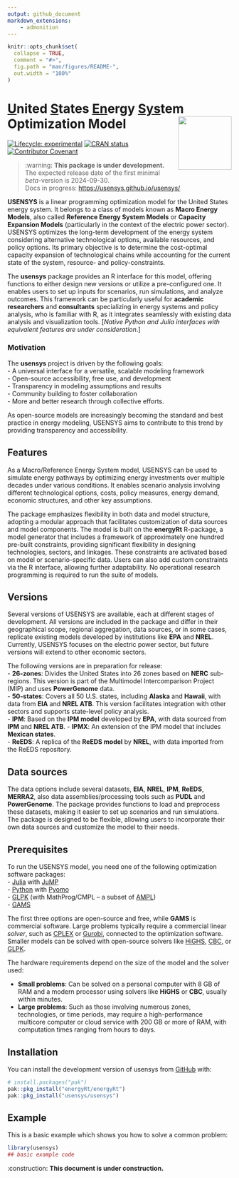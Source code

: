 ```yaml
---
output: github_document
markdown_extensions:
    - admonition
---
```


<!-- README.md is generated from README.Rmd. Please edit that file -->

```r
knitr::opts_chunk$set(
  collapse = TRUE,
  comment = "#>",
  fig.path = "man/figures/README-",
  out.width = "100%"
)
```

# [U]{.underline}nited [S]{.underline}tates [En]{.underline}ergy [Sys]{.underline}tem Optimization Model <img src="man/figures/logo.png" align="right" width="120"/>

<!-- badges: start -->

[![Lifecycle: experimental](https://img.shields.io/badge/lifecycle-experimental-orange.svg)](https://lifecycle.r-lib.org/articles/stages.html#experimental) [![CRAN status](https://www.r-pkg.org/badges/version/usensys)](https://CRAN.R-project.org/package=usensys) [![Contributor Covenant](https://img.shields.io/badge/Contributor%20Covenant-2.1-4baaaa.svg)](code_of_conduct.md)

<!-- badges: end -->

::: warn
> :warning: **This package is under development.**\
> The expected release date of the first minimal *beta*-version is 2024-09-30.\
> Docs in progress: <https://usensys.github.io/usensys/>
:::

**USENSYS** is a linear programming optimization model for the United States energy system. It belongs to a class of models known as **Macro Energy Models**, also called **Reference Energy System Models** or **Capacity Expansion Models** (particularly in the context of the electric power sector). USENSYS optimizes the long-term development of the energy system considering alternative technological options, available resources, and policy options. Its primary objective is to determine the cost-optimal capacity expansion of technological chains while accounting for the current state of the system, resource- and policy-constraints.

The **usensys** package provides an R interface for this model, offering functions to either design new versions or utilize a pre-configured one. It enables users to set up inputs for scenarios, run simulations, and analyze outcomes. This framework can be particularly useful for **academic researchers** and **consultants** specializing in energy systems and policy analysis, who is familiar with R, as it integrates seamlessly with existing data analysis and visualization tools. [*Native Python and Julia interfaces with equivalent features are under consideration*.]

### Motivation

The **usensys** project is driven by the following goals:   
-   A universal interface for a versatile, scalable modeling framework   
-   Open-source accessibility, free use, and development   
-   Transparency in modeling assumptions and results   
-   Community building to foster collaboration   
-   More and better research through collective efforts.  

As open-source models are increasingly becoming the standard and best practice in energy modeling, USENSYS aims to contribute to this trend by providing transparency and accessibility.

## Features

As a Macro/Reference Energy System model, USENSYS can be used to simulate energy pathways by optimizing energy investments over multiple decades under various conditions. It enables scenario analysis involving different technological options, costs, policy measures, energy demand, economic structures, and other key assumptions.

The package emphasizes flexibility in both data and model structure, adopting a modular approach that facilitates customization of data sources and model components. The model is built on the **energyRt** R-package, a model generator that includes a framework of approximately one hundred pre-built constraints, providing significant flexibility in designing technologies, sectors, and linkages. These constraints are activated based on model or scenario-specific data. Users can also add custom constraints via the R interface, allowing further adaptability. No operational research programming is required to run the suite of models.

## Versions

Several versions of USENSYS are available, each at different stages of development. All versions are included in the package and differ in their geographical scope, regional aggregation, data sources, or in some cases, replicate existing models developed by institutions like **EPA** and **NREL**. Currently, USENSYS focuses on the electric power sector, but future versions will extend to other economic sectors.

The following versions are in preparation for release:   
-  **26-zones**: Divides the United States into 26 zones based on **NERC** sub-regions. This version is part of the Multimodel Intercomparison Project (MIP) and uses **PowerGenome** data.   
-  **50-states**: Covers all 50 U.S. states, including **Alaska** and **Hawaii**, with data from **EIA** and **NREL ATB**. This version facilitates integration with other sectors and supports state-level policy analysis.   
- **IPM**: Based on the **IPM model** developed by **EPA**, with data sourced from **IPM** and **NREL ATB**.
- **IPMX**: An extension of the IPM model that includes **Mexican states**.   
- **ReEDS**: A replica of the **ReEDS model** by **NREL**, with data imported from the ReEDS repository.

## Data sources

The data options include several datasets, **EIA**, **NREL**, **IPM**, **ReEDS**, **MERRA2**, also data assemblies/processing tools such as **PUDL** and **PowerGenome**. The package provides functions to load and preprocess these datasets, making it easier to set up scenarios and run simulations. The package is designed to be flexible, allowing users to incorporate their own data sources and customize the model to their needs.

## Prerequisites

To run the USENSYS model, you need one of the following optimization software packages:   
- [Julia](https://julialang.org/) with [JuMP](https://jump.dev/)\
- [Python](https://www.python.org/) with [Pyomo](https://www.pyomo.org/)\
- [GLPK](https://en.wikibooks.org/wiki/GLPK/GMPL_(MathProg)) (with MathProg/CMPL – a subset of [AMPL](https://ampl.com/))\
- [GAMS](https://www.gams.com/)\

The first three options are open-source and free, while **GAMS** is commercial software. Large problems typically require a commercial linear *solver*, such as [CPLEX](https://en.wikipedia.org/wiki/CPLEX) or [Gurobi](https://en.wikipedia.org/wiki/Gurobi_Optimizer), connected to the optimization software. Smaller models can be solved with open-source solvers like [HiGHS](https://highs.dev/), [CBC](https://coin-or.github.io/Cbc/intro.html), or [GLPK](https://www.gnu.org/software/glpk/).

The hardware requirements depend on the size of the model and the solver used:

-   **Small problems**: Can be solved on a personal computer with 8 GB of RAM and a modern processor using solvers like **HiGHS** or **CBC**, usually within minutes.   
-   **Large problems**: Such as those involving numerous zones, technologies, or time periods, may require a high-performance multicore computer or cloud service with 200 GB or more of RAM, with computation times ranging from hours to days.

## Installation

You can install the development version of usensys from [GitHub](https://github.com/) with:

``` r
# install.packages("pak")
pak::pkg_install("energyRt/energyRt")
pak::pkg_install("usensys/usensys")
```

## Example

This is a basic example which shows you how to solve a common problem:

```r
library(usensys)
## basic example code
```

:construction: **This document is under construction.**
